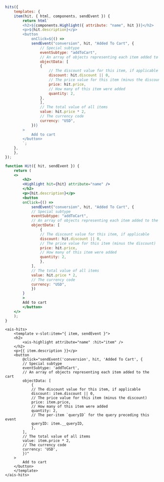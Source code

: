 <CodeGroup>

```js InstantSearch.js
hits({
    templates: {
    item(hit, { html, components, sendEvent }) {
        return html`
        <h2>${components.Highlight({ attribute: "name", hit })}</h2>
        <p>${hit.description}</p>
        <button
            onClick=${() =>
            sendEvent("conversion", hit, "Added To Cart", {
                // Special subtype
                eventSubtype: "addToCart",
                // An array of objects representing each item added to the cart
                objectData: [
                {
                    // The discount value for this item, if applicable
                    discount: hit.discount || 0,
                    // The price value for this item (minus the discount)
                    price: hit.price,
                    // How many of this item were added
                    quantity: 2,
                },
                ],
                // The total value of all items
                value: hit.price * 2,
                // The currency code
                currency: "USD",
            })}
        >
            Add to cart
        </button>
        `;
    },
    },
});
```

```jsx React InstantSearch
function Hit({ hit, sendEvent }) {
    return (
    <>
        <h2>
        <Highlight hit={hit} attribute="name" />
        </h2>
        <p>{hit.description}</p>
        <button
        onClick={() =>
            sendEvent("conversion", hit, "Added To Cart", {
            // Special subtype
            eventSubtype: "addToCart",
            // An array of objects representing each item added to the cart
            objectData: [
                {
                // The discount value for this item, if applicable
                discount: hit.discount || 0,
                // The price value for this item (minus the discount)
                price: hit.price,
                // How many of this item were added
                quantity: 2,
                },
            ],
            // The total value of all items
            value: hit.price * 2,
            // The currency code
            currency: "USD",
            })
        }
        >
        Add to cart
        </button>
    </>
    );
}
```

```vue Vue InstantSearch
<ais-hits>
    <template v-slot:item="{ item, sendEvent }">
    <h2>
        <ais-highlight attribute="name" :hit="item" />
    </h2>
    <p>{{ item.description }}</p>
    <button
        @click="sendEvent('conversion', hit, 'Added To Cart', {
        // Special subtype
        eventSubtype: 'addToCart',
        // An array of objects representing each item added to the cart
        objectData: [
            {
            // The discount value for this item, if applicable
            discount: item.discount || 0,
            // The price value for this item (minus the discount)
            price: item.price,
            // How many of this item were added
            quantity: 2,
            // The per-item `queryID` for the query preceding this event
            queryID: item.__queryID,
            },
        ],
        // The total value of all items
        value: item.price * 2,
        // The currency code
        currency: 'USD',
        })"
    >
        Add to cart
    </button>
    </template>
</ais-hits>
```

</CodeGroup>